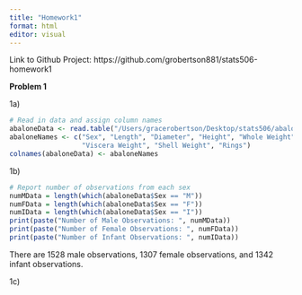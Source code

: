```yaml
---
title: "Homework1"
format: html
editor: visual
---
```


Link to Github Project: https://github.com/grobertson881/stats506-homework1

**Problem 1**

1a)
```r
# Read in data and assign column names
abaloneData <- read.table("/Users/gracerobertson/Desktop/stats506/abalone/abalone.data", sep = ",")
abaloneNames <- c("Sex", "Length", "Diameter", "Height", "Whole Weight", "Shucked Weight", 
                  "Viscera Weight", "Shell Weight", "Rings")
colnames(abaloneData) <- abaloneNames
```

1b)
```r
# Report number of observations from each sex
numMData = length(which(abaloneData$Sex == "M"))
numFData = length(which(abaloneData$Sex == "F"))
numIData = length(which(abaloneData$Sex == "I"))
print(paste("Number of Male Observations: ", numMData))
print(paste("Number of Female Observations: ", numFData))
print(paste("Number of Infant Observations: ", numIData))
```

There are 1528 male observations, 1307 female observations, and 1342 infant observations.

1c)
```r

```


